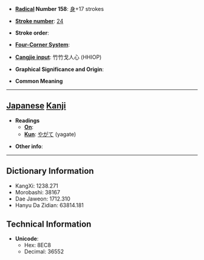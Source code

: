 * '''[[Wiktionary:Chinese radical index| Radical]] Number 158''': [[Wiktionary:Chinese radical index 身|身]]+17 strokes

* '''[[Wiktionary:Chinese total strokes index|Stroke number]]''': [[Wiktionary:Chinese total strokes index 24|24]]

* '''Stroke order''': 

* '''[[Wiktionary:Chinese four corner index|Four-Corner System]]''': 

* '''[[Wiktionary:Chinese Cangjie index|Cangjie input]]''': 竹竹戈人心 (HHIOP)

* '''Graphical Significance and Origin''': 

* '''Common Meaning'''

----

== [[Japanese]] [[Kanji]] ==

* '''Readings'''
** '''[[On]]''': 
** '''[[Kun]]''': [[やがて]] (yagate)

* '''Other info''':  

----

== Dictionary Information ==

* KangXi: 1238.271
* Morobashi: 38167
* Dae Jaweon: 1712.310
* Hanyu Da Zidian: 63814.181

== Technical Information ==

* '''Unicode''':
** Hex: 8EC8
** Decimal: 36552